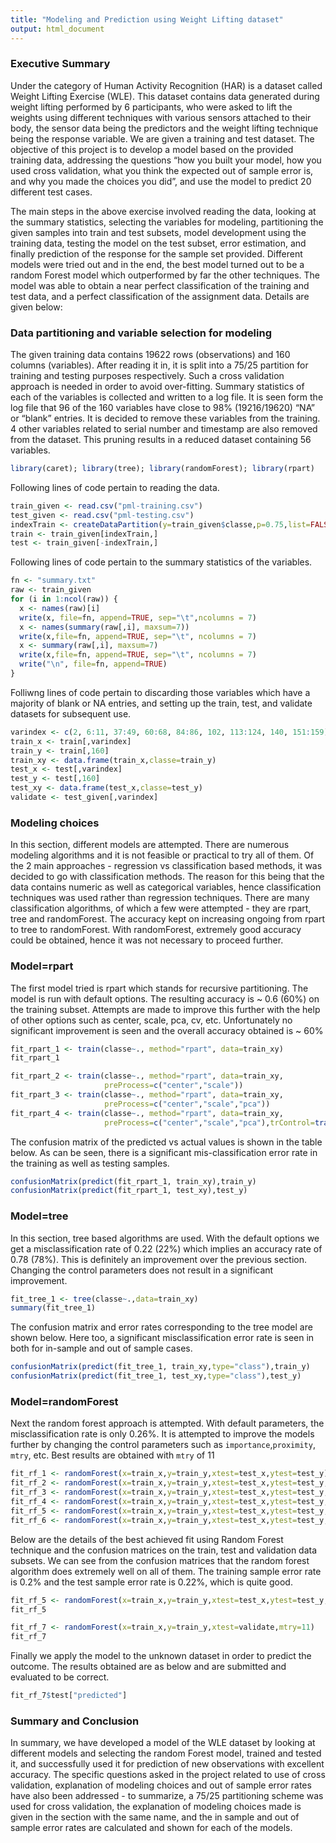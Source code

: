 ```yaml
---
title: "Modeling and Prediction using Weight Lifting dataset"
output: html_document
---
```


### Executive Summary

Under the category of Human Activity Recognition (HAR) is a dataset called Weight Lifting Exercise (WLE). This dataset contains data generated during weight lifting performed by 6 participants, who were asked to lift the weights using different techniques with various sensors attached to their body, the sensor data being the predictors and the weight lifting technique being the response variable. We are given a training and test dataset. The objective of this project is to develop a model based on the provided training data, addressing the questions "how you built your model, how you used cross validation, what you think the expected out of sample error is, and why you made the choices you did", and use the model to predict 20 different test cases. 

The main steps in the above exercise involved reading the data, looking at the summary statistics, selecting the variables for modeling, partitioning the given samples into train and test subsets, model development using the training data, testing the model on the test subset, error estimation, and finally prediction of the response for the sample set provided. Different models were tried out and in the end, the best model turned out to be a random Forest model which outperformed by far the other techniques. The model was able to obtain a near perfect classification of the training and test data, and a perfect classification of the assignment data. Details are given below:

### Data partitioning and variable selection for modeling
The given training data contains 19622 rows (observations) and 160 columns (variables). After reading it in, it is split into a 75/25 partition for training and testing purposes respectively. Such a cross validation approach is needed in order to avoid over-fitting. Summary statistics of each of the variables is collected and written to a log file. It is seen form the log file that 96 of the 160 variables have close to 98% (19216/19620) "NA" or "blank" entries. It is decided to remove these variables from the training. 4 other variables related to serial number and timestamp are also removed from the dataset. This pruning results in a reduced dataset containing 56 variables. 

```r
library(caret); library(tree); library(randomForest); library(rpart)
```
Following lines of code pertain to reading the data.
```r
train_given <- read.csv("pml-training.csv")
test_given <- read.csv("pml-testing.csv")
indexTrain <- createDataPartition(y=train_given$classe,p=0.75,list=FALSE)
train <- train_given[indexTrain,]
test <- train_given[-indexTrain,]
```
Following lines of code pertain to the summary statistics of the variables.
```r
fn <- "summary.txt"
raw <- train_given
for (i in 1:ncol(raw)) { 
  x <- names(raw)[i]
  write(x, file=fn, append=TRUE, sep="\t",ncolumns = 7)
  x <- names(summary(raw[,i], maxsum=7))
  write(x,file=fn, append=TRUE, sep="\t", ncolumns = 7)
  x <- summary(raw[,i], maxsum=7)
  write(x,file=fn, append=TRUE, sep="\t", ncolumns = 7)
  write("\n", file=fn, append=TRUE)
}
```
Folliwng lines of code pertain to discarding those variables which have a majority of blank or NA entries, and setting up the train, test, and validate datasets for subsequent use.
```r
varindex <- c(2, 6:11, 37:49, 60:68, 84:86, 102, 113:124, 140, 151:159)
train_x <- train[,varindex]
train_y <- train[,160]
train_xy <- data.frame(train_x,classe=train_y)
test_x <- test[,varindex]
test_y <- test[,160]
test_xy <- data.frame(test_x,classe=test_y)
validate <- test_given[,varindex]
```
### Modeling choices
In this section, different models are attempted. There are numerous modeling algorithms and it is not feasible or practical to try all of them. Of the 2 main approaches - regression vs classification based methods, it was decided to go with classification methods. The reason for this being that the data contains numeric as well as categorical variables, hence classification techniques was used rather than regression techniques. There are many classification algorithms, of which a few were attempted - they are rpart, tree and randomForest. The accuracy kept on increasing ongoing from rpart to tree to randomForest. With randomForest, extremely good accuracy could be obtained, hence it was not necessary to proceed further.

### Model=rpart
The first model tried is rpart which stands for recursive partitioning. The model is run with default options. The resulting accuracy is ~ 0.6 (60%) on the training subset. Attempts are made to improve this further with the help of other options such as center, scale, pca, cv, etc. Unfortunately no significant improvement is seen and the overall accuracy obtained is ~ 60%
```r
fit_rpart_1 <- train(classe~., method="rpart", data=train_xy)
fit_rpart_1
```

```r
fit_rpart_2 <- train(classe~., method="rpart", data=train_xy,
                     preProcess=c("center","scale"))
fit_rpart_3 <- train(classe~., method="rpart", data=train_xy,
                     preProcess=c("center","scale","pca"))
fit_rpart_4 <- train(classe~., method="rpart", data=train_xy,
                     preProcess=c("center","scale","pca"),trControl=trainControl(method="cv"))
```
The confusion matrix of the predicted vs actual values is shown in the table below. As can be seen, there is a significant mis-classification error rate in the training as well as testing samples.
```r
confusionMatrix(predict(fit_rpart_1, train_xy),train_y)
confusionMatrix(predict(fit_rpart_1, test_xy),test_y)
```
### Model=tree
In this section, tree based algorithms are used. With the default options we get a misclassification rate of 0.22 (22%) which implies an accuracy rate of 0.78 (78%). This is definitely an improvement over the previous section. Changing the control parameters does not result in a significant improvement.
```r
fit_tree_1 <- tree(classe~.,data=train_xy)
summary(fit_tree_1)
```
The confusion matrix and error rates corresponding to the tree model are shown below. Here too, a significant misclassification error rate is seen in both for in-sample and out of sample cases.
```r
confusionMatrix(predict(fit_tree_1, train_xy,type="class"),train_y)
confusionMatrix(predict(fit_tree_1, test_xy,type="class"),test_y)
```
### Model=randomForest
Next the random forest approach is attempted. With default parameters, the misclassification rate is only 0.26%. It is attempted to improve the models further by changing the control parameters such as ```importance```,```proximity```, ```mtry```, etc. Best results are obtained with ```mtry``` of 11
```r
fit_rf_1 <- randomForest(x=train_x,y=train_y,xtest=test_x,ytest=test_y)
fit_rf_2 <- randomForest(x=train_x,y=train_y,xtest=test_x,ytest=test_y,importance=TRUE)
fit_rf_3 <- randomForest(x=train_x,y=train_y,xtest=test_x,ytest=test_y,proximity=TRUE)
fit_rf_4 <- randomForest(x=train_x,y=train_y,xtest=test_x,ytest=test_y,mtry=10)
fit_rf_5 <- randomForest(x=train_x,y=train_y,xtest=test_x,ytest=test_y,mtry=11)
fit_rf_6 <- randomForest(x=train_x,y=train_y,xtest=test_x,ytest=test_y,mtry=12)
```
Below are the details of the best achieved fit using Random Forest technique and the confusion matrices on the train, test and validation data subsets. We can see from the confusion matrices that the random forest algorithm does extremely well on all of them. The training sample error rate is 0.2% and the test sample error rate is 0.22%, which is quite good. 
```r
fit_rf_5 <- randomForest(x=train_x,y=train_y,xtest=test_x,ytest=test_y,mtry=11)
fit_rf_5
```

```r
fit_rf_7 <- randomForest(x=train_x,y=train_y,xtest=validate,mtry=11)
fit_rf_7
```
Finally we apply the model to the unknown dataset in order to predict the outcome. The results obtained are as below and are submitted and evaluated to be correct.
```r
fit_rf_7$test["predicted"]
```

### Summary and Conclusion
In summary, we have developed a model of the WLE dataset by looking at different models and selecting the random Forest model, trained and tested it, and successfully used it for prediction of new observations with excellent accuracy. The specific questions asked in the project related to use of cross validation, explanation of modeling choices and out of sample error rates have also been addressed - to summarize, a 75/25 partitioning scheme was used for cross validation, the explanation of modeling choices made is given in  the section with the same name, and the in sample and out of sample error rates are calculated and shown for each of the models.